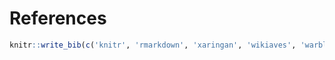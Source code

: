 # References {-}

```r
knitr::write_bib(c('knitr', 'rmarkdown', 'xaringan', 'wikiaves', 'warbleR'), 'packages.bib')
```

<!-- This '<div id="refs"></div>' needs to 
be here if you have appendix pages 
otherwise you can remove it.-->
<div id="refs"></div> 
